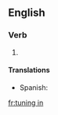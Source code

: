 ==English==

===Verb===
{{head|en}}

# {{present participle of|tune in}}

====Translations====
{{trans-top|present participle of tune in}}
{{trans-mid}}
* Spanish: {{t|es|sintonización}}
{{trans-bottom}}



[[fr:tuning in]]